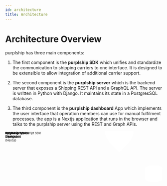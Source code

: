```yaml
---
id: architecture
title: Architecture
---
```


# Architecture Overview

purplship has three main components:

1. The first component is the **purplship SDK** which unifies and standardize
the communication to shipping carriers to one interface. It is designed
to be extensible to allow integration of additional carrier support.

2. The second component is the **purplship server** which is the backend server
that exposes a Shipping REST API and a GraphQL API. The server is written in
Python with Django. It maintains its state in a PostgresSQL database.

3. The third component is the **purplship dashboard** App which implements the user
interface that operation members can use for manual fulfilment processes.
the app is a Nextjs application that runs in the browser and talks to the
purplship server using the REST and Graph APIs.

<div style={{ textAlign: 'center', }}>
    <svg
    xmlns="http://www.w3.org/2000/svg"
    xmlnsXlink="http://www.w3.org/1999/xlink"
    style={{ maxWidth: "100%" }}
    version="1.1" width="741px" height="351px" viewBox="-0.5 -0.5 741 351">
    <g>
        <rect x={214} y="177.5" width={110} height={45} fill="rgba(255, 255, 255, 1)" stroke="var(--ifm-font-color-base)" strokeDasharray="3 3" pointerEvents="all" />
        <g transform="translate(-0.5 -0.5)">
            <switch>
                <foreignObject pointerEvents="none" width="100%" height="100%" requiredFeatures="http://www.w3.org/TR/SVG11/feature#Extensibility" style={{overflow: 'visible', textAlign: 'left'}}><div xmlns="http://www.w3.org/1999/xhtml" style={{display: 'flex', alignItems: 'unsafe center', justifyContent: 'unsafe center', width: '108px', height: '1px', paddingTop: '200px', marginLeft: '215px'}}><div data-drawio-colors="color: #000000; " style={{boxSizing: 'border-box', fontSize: '0px', textAlign: 'center'}}><div style={{display: 'inline-block', fontSize: '12px', fontFamily: 'Helvetica', color: 'rgb(0, 0, 0)', lineHeight: '1.2', pointerEvents: 'all', whiteSpace: 'normal', overflowWrap: 'normal'}}>Purplship Typescript SDK</div></div></div></foreignObject><text x={269} y={204} fill="#000000" fontFamily="Helvetica" fontSize="12px" textAnchor="middle">Purplship Typescri...</text>
            </switch>
        </g>
        <ellipse cx="537.5" cy={200} rx="67.5" ry="67.5" fill="rgba(255, 255, 255, 1)" stroke="var(--ifm-font-color-base)" pointerEvents="all" />
        <rect x="482.5" y={185} width={110} height={30} fill="none" stroke="none" pointerEvents="all" />
        <g transform="translate(-0.5 -0.5)">
            <switch>
                <foreignObject pointerEvents="none" width="100%" height="100%" requiredFeatures="http://www.w3.org/TR/SVG11/feature#Extensibility" style={{overflow: 'visible', textAlign: 'left'}}><div xmlns="http://www.w3.org/1999/xhtml" style={{display: 'flex', alignItems: 'unsafe center', justifyContent: 'unsafe center', width: '1px', height: '1px', paddingTop: '200px', marginLeft: '538px'}}><div data-drawio-colors="color: rgba(0, 0, 0, 1); " style={{boxSizing: 'border-box', fontSize: '0px', textAlign: 'center'}}><div style={{display: 'inline-block', fontSize: '12px', fontFamily: 'Helvetica', color: 'rgb(0, 0, 0)', lineHeight: '1.2', pointerEvents: 'all', whiteSpace: 'nowrap'}}><b>Purplship Server</b><br />(Django)</div></div></div></foreignObject><text x={538} y={204} fill="rgba(0, 0, 0, 1)" fontFamily="Helvetica" fontSize="12px" textAnchor="middle">Purplship Server...</text>
            </switch>
        </g>
        <path d="M 450 200 L 470 200 L 450 200 L 470 200" fill="none" stroke="var(--ifm-font-color-base)" strokeMiterlimit={10} pointerEvents="stroke" />
        <path d="M 660 175 C 660 166.72 677.91 160 700 160 C 710.61 160 720.78 161.58 728.28 164.39 C 735.79 167.21 740 171.02 740 175 L 740 225 C 740 233.28 722.09 240 700 240 C 677.91 240 660 233.28 660 225 Z" fill="rgba(255, 255, 255, 1)" stroke="var(--ifm-font-color-base)" strokeMiterlimit={10} strokeDasharray="3 3" pointerEvents="all" />
        <path d="M 740 175 C 740 183.28 722.09 190 700 190 C 677.91 190 660 183.28 660 175" fill="none" stroke="var(--ifm-font-color-base)" strokeMiterlimit={10} strokeDasharray="3 3" pointerEvents="all" />
        <rect x={665} y="192.5" width={70} height={30} fill="none" stroke="none" pointerEvents="all" />
        <g transform="translate(-0.5 -0.5)">
            <switch>
                <foreignObject pointerEvents="none" width="100%" height="100%" requiredFeatures="http://www.w3.org/TR/SVG11/feature#Extensibility" style={{overflow: 'visible', textAlign: 'left'}}><div xmlns="http://www.w3.org/1999/xhtml" style={{display: 'flex', alignItems: 'unsafe center', justifyContent: 'unsafe center', width: '1px', height: '1px', paddingTop: '208px', marginLeft: '700px'}}><div data-drawio-colors="color: rgba(0, 0, 0, 1); " style={{boxSizing: 'border-box', fontSize: '0px', textAlign: 'center'}}><div style={{display: 'inline-block', fontSize: '12px', fontFamily: 'Helvetica', color: 'rgb(0, 0, 0)', lineHeight: '1.2', pointerEvents: 'all', whiteSpace: 'nowrap'}}>Database<br />(Postgres)</div></div></div></foreignObject><text x={700} y={211} fill="rgba(0, 0, 0, 1)" fontFamily="Helvetica" fontSize="12px" textAnchor="middle">Database...</text>
            </switch>
        </g>
        <path d="M 605 200 L 660 200" fill="none" stroke="var(--ifm-font-color-base)" strokeMiterlimit={10} pointerEvents="stroke" />
        <path d="M 537.51 0 L 586.88 50 L 537.51 100 L 488.13 50 Z" fill="rgba(255, 255, 255, 1)" stroke="var(--ifm-font-color-base)" strokeMiterlimit={10} strokeDasharray="3 3" pointerEvents="all" />
        <rect x="507.51" y={35} width={60} height={30} fill="none" stroke="none" pointerEvents="all" />
        <g transform="translate(-0.5 -0.5)">
            <switch>
                <foreignObject pointerEvents="none" width="100%" height="100%" requiredFeatures="http://www.w3.org/TR/SVG11/feature#Extensibility" style={{overflow: 'visible', textAlign: 'left'}}><div xmlns="http://www.w3.org/1999/xhtml" style={{display: 'flex', alignItems: 'unsafe center', justifyContent: 'unsafe center', width: '1px', height: '1px', paddingTop: '50px', marginLeft: '538px'}}><div data-drawio-colors="color: rgba(0, 0, 0, 1); " style={{boxSizing: 'border-box', fontSize: '0px', textAlign: 'center'}}><div style={{display: 'inline-block', fontSize: '12px', fontFamily: 'Helvetica', color: 'rgb(0, 0, 0)', lineHeight: '1.2', pointerEvents: 'all', whiteSpace: 'nowrap'}}>Workers<br />(Huey)</div></div></div></foreignObject><text x={538} y={54} fill="rgba(0, 0, 0, 1)" fontFamily="Helvetica" fontSize="12px" textAnchor="middle">Workers...</text>
            </switch>
        </g>
        <rect x={0} y="177.5" width={100} height={45} fill="rgba(255, 255, 255, 1)" stroke="var(--ifm-font-color-base)" pointerEvents="all" />
        <rect x={10} y={175} width={80} height={50} fill="none" stroke="none" pointerEvents="all" />
        <g transform="translate(-0.5 -0.5)">
            <switch>
                <foreignObject pointerEvents="none" width="100%" height="100%" requiredFeatures="http://www.w3.org/TR/SVG11/feature#Extensibility" style={{overflow: 'visible', textAlign: 'left'}}><div xmlns="http://www.w3.org/1999/xhtml" style={{display: 'flex', alignItems: 'unsafe center', justifyContent: 'unsafe center', width: '1px', height: '1px', paddingTop: '200px', marginLeft: '50px'}}><div data-drawio-colors="color: rgba(0, 0, 0, 1); " style={{boxSizing: 'border-box', fontSize: '0px', textAlign: 'center'}}><div style={{display: 'inline-block', fontSize: '12px', fontFamily: 'Helvetica', color: 'rgb(0, 0, 0)', lineHeight: '1.2', pointerEvents: 'all', whiteSpace: 'nowrap'}}><b>Purplship <br />Dashboard</b><br />(Nextjs)</div></div></div></foreignObject><text x={50} y={204} fill="rgba(0, 0, 0, 1)" fontFamily="Helvetica" fontSize="12px" textAnchor="middle">Purplship...</text>
            </switch>
        </g>
        <path d="M 120 200 L 100 200" fill="none" stroke="var(--ifm-font-color-base)" strokeMiterlimit={10} pointerEvents="stroke" />
        <rect x={120} y={190} width={70} height={20} fill="none" stroke="none" pointerEvents="all" />
        <g transform="translate(-0.5 -0.5)">
            <switch>
                <foreignObject pointerEvents="none" width="100%" height="100%" requiredFeatures="http://www.w3.org/TR/SVG11/feature#Extensibility" style={{overflow: 'visible', textAlign: 'left'}}><div xmlns="http://www.w3.org/1999/xhtml" style={{display: 'flex', alignItems: 'unsafe center', justifyContent: 'unsafe center', width: '1px', height: '1px', paddingTop: '200px', marginLeft: '155px'}}><div data-drawio-colors="color: rgba(0, 0, 0, 1); " style={{boxSizing: 'border-box', fontSize: '0px', textAlign: 'center'}}><div style={{display: 'inline-block', fontSize: '12px', fontFamily: 'Helvetica', color: "var(--ifm-font-color-base)", lineHeight: '1.2', pointerEvents: 'all', whiteSpace: 'nowrap'}}>Typescript</div></div></div></foreignObject><text x={155} y={204} fill="rgba(0, 0, 0, 1)" fontFamily="Helvetica" fontSize="12px" textAnchor="middle">Typescript</text>
            </switch>
        </g>
        <path d="M 214 200 L 190 200" fill="none" stroke="var(--ifm-font-color-base)" strokeMiterlimit={10} pointerEvents="stroke" />
        <rect x={340} y={190} width={110} height={20} fill="none" stroke="none" pointerEvents="all" />
        <g transform="translate(-0.5 -0.5)">
            <switch>
                <foreignObject pointerEvents="none" width="100%" height="100%" requiredFeatures="http://www.w3.org/TR/SVG11/feature#Extensibility" style={{overflow: 'visible', textAlign: 'left'}}><div xmlns="http://www.w3.org/1999/xhtml" style={{display: 'flex', alignItems: 'unsafe center', justifyContent: 'unsafe center', width: '1px', height: '1px', paddingTop: '200px', marginLeft: '395px'}}><div data-drawio-colors="color: rgba(0, 0, 0, 1); " style={{boxSizing: 'border-box', fontSize: '0px', textAlign: 'center'}}><div style={{display: 'inline-block', fontSize: '12px', fontFamily: 'Helvetica', color: "var(--ifm-font-color-base)", lineHeight: '1.2', pointerEvents: 'all', whiteSpace: 'nowrap'}}>REST + GraphQL</div></div></div></foreignObject><text x={395} y={204} fill="rgba(0, 0, 0, 1)" fontFamily="Helvetica" fontSize="12px" textAnchor="middle">REST + GraphQL</text>
            </switch>
        </g>
        <path d="M 324 200 L 340 200" fill="none" stroke="var(--ifm-font-color-base)" strokeMiterlimit={10} pointerEvents="stroke" />
        <rect x="491.25" y={310} width="92.5" height={40} fill="rgba(255, 255, 255, 1)" stroke="var(--ifm-font-color-base)" pointerEvents="all" />
        <rect x="486.5" y={315} width={100} height={30} fill="none" stroke="none" pointerEvents="all" />
        <g transform="translate(-0.5 -0.5)">
            <switch>
                <foreignObject pointerEvents="none" width="100%" height="100%" requiredFeatures="http://www.w3.org/TR/SVG11/feature#Extensibility" style={{overflow: 'visible', textAlign: 'left'}}><div xmlns="http://www.w3.org/1999/xhtml" style={{display: 'flex', alignItems: 'unsafe center', justifyContent: 'unsafe center', width: '1px', height: '1px', paddingTop: '330px', marginLeft: '537px'}}><div data-drawio-colors="color: rgba(0, 0, 0, 1); " style={{boxSizing: 'border-box', fontSize: '0px', textAlign: 'center'}}><div style={{display: 'inline-block', fontSize: '12px', fontFamily: 'Helvetica', color: 'rgb(0, 0, 0)', lineHeight: '1.2', pointerEvents: 'all', whiteSpace: 'nowrap'}}><b>Purplship SDK</b><br />(Python)</div></div></div></foreignObject><text x={537} y={334} fill="rgba(0, 0, 0, 1)" fontFamily="Helvetica" fontSize="12px" textAnchor="middle">Purplship SDK...</text>
            </switch>
        </g>
        <path d="M 537.5 132.5 L 537.51 100" fill="none" stroke="var(--ifm-font-color-base)" strokeMiterlimit={10} pointerEvents="stroke" />
        <path d="M 537.5 310 L 537.5 267.5" fill="none" stroke="var(--ifm-font-color-base)" strokeMiterlimit={10} pointerEvents="stroke" />
    </g>
    <switch>
        <g requiredFeatures="http://www.w3.org/TR/SVG11/feature#Extensibility" />
        <a transform="translate(0,-5)" xlinkHref="https://www.diagrams.net/doc/faq/svg-export-text-problems" target="_blank">
            <text textAnchor="middle" fontSize="10px" x="50%" y="100%">Viewer does not support full SVG 1.1</text>
        </a>
    </switch>
  </svg>
</div>
